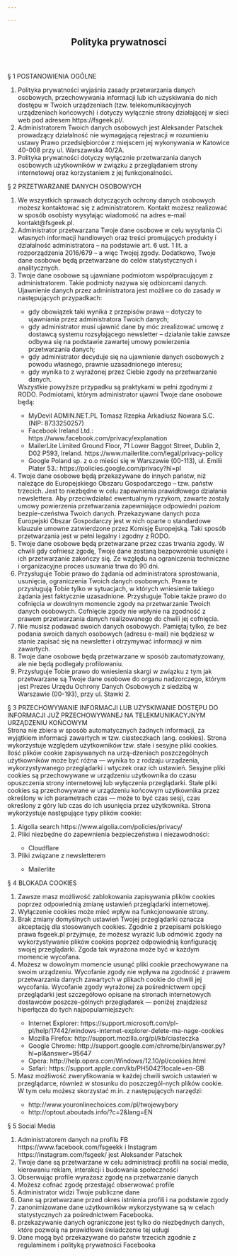 ```yaml
---

---
```


<Base head={{ title: "Polityka prywatności", description: "Polityka prywatności" }} >
<Section>
<header className="post-header">
        <h1 className="post-title">Polityka prywatnosci</h1>
      </header>
      <article>
      § 1 POSTANOWIENIA OGÓLNE
      <ol>
<li>Polityka prywatności wyjaśnia zasady przetwarzania danych osobowych, przechowywania informacji lub ich uzyskiwania do nich dostępu w Twoich urządzeniach (tzw. telekomunikacyjnych urządzeniach końcowych) i dotyczy wyłącznie strony działającej w sieci web pod adresem https://fsgeek.pl/.</li>
<li>Administratorem Twoich danych osobowych jest Aleksander Patschek prowadzący działalność nie wymagającą rejestracji w rozumieniu ustawy Prawo przedsiębiorców z miejscem jej wykonywania w Katowice 40-008 przy ul. Warszawska 40/2A.</li>
<li>Polityka prywatności dotyczy wyłącznie przetwarzania danych osobowych użytkowników w związku z przeglądaniem strony internetowej oraz korzystaniem z jej funkcjonalności.</li>
  </ol>
§ 2 PRZETWARZANIE DANYCH OSOBOWYCH
<ol>
<li>We wszystkich sprawach dotyczących ochrony danych osobowych możesz kontaktować się z administratorem. Kontakt możesz realizować w sposób osobisty wysyłając wiadomość na adres e-mail kontakt@fsgeek.pl.</li>
<li>Administrator przetwarzana Twoje dane osobowe w celu wysyłania Ci własnych informacji handlowych oraz treści promujących produkty i działalność administratora – na podstawie art. 6 ust. 1 lit. a rozporządzenia 2016/679 – a więc Twojej zgody. Dodatkowo, Twoje dane osobowe będą przetwarzane do celów statystycznych i analitycznych.</li>
<li>Twoje dane osobowe są ujawniane podmiotom współpracującym z administratorem. Takie podmioty nazywa się odbiorcami danych. Ujawnienie danych przez administratora jest możliwe co do zasady w następujących przypadkach:</li>
  <ul>
  <li>gdy obowiązek taki wynika z przepisów prawa – dotyczy to ujawniania przez administratora Twoich danych;</li>
  <li>gdy administrator musi ujawnić dane by móc zrealizować umowę z dostawcą systemu rozsyłającego newsletter – działanie takie zawsze odbywa się na podstawie zawartej umowy powierzenia przetwarzania danych;</li>
  <li>gdy administrator decyduje się na ujawnienie danych osobowych z powodu własnego, prawnie uzasadnionego interesu;</li>
  <li>gdy wynika to z wyrażonej przez Ciebie zgody na przetwarzanie danych.</li>
</ul>
Wszystkie powyższe przypadku są praktykami w pełni zgodnymi z RODO.
Podmiotami, którym administrator ujawni Twoje dane osobowe będą:
<ul>
            <li>MyDevil ADMIN.NET.PL Tomasz Rzepka Arkadiusz Nowara S.C. (NIP: 8733250257)</li>
            <li>Facebook Ireland Ltd.: https://www.facebook.com/privacy/explanation</li>
<li>MailerLite Limited Ground Floor, 71 Lower Baggot Street, Dublin 2, D02 P593, Ireland. https://www.mailerlite.com/legal/privacy-policy</li>
<li>Google Poland sp. z o.o mieści się w Warszawie (00-113), ul. Emilii Plater 53.: https://policies.google.com/privacy?hl=pl</li>
</ul>
<li>Twoje dane osobowe będą przekazywane do innych państw, niż należące do Europejskiego Obszaru Gospodarczego – tzw. państw trzecich. Jest to niezbędne w celu zapewnienia prawidłowego działania newslettera. Aby przeciwdziałać ewentualnym ryzykom, zawarte zostaly umowy powierzenia przetwarzania zapewniające odpowiedni poziom bezpie-czeństwa Twoich danych. Przekazywane danych poza Europejski Obszar Gospodarczy jest w nich oparte o standardowe klauzule umowne zatwierdzone przez Komisję Europejską. Taki sposób przetwarzania jest w pełni legalny i zgodny z RODO.</li>
<li>Twoje dane osobowe będą przetwarzane przez czas trwania zgody. W chwili gdy cofniesz zgodę, Twoje dane zostaną bezpowrotnie usunięte i ich przetwarzanie zakończy się. Ze względu na ograniczenia techniczne i organizacyjne proces usuwania trwa do 90 dni.</li>
<li>Przysługuje Tobie prawo do żądania od administratora sprostowania, usunięcia, ograniczenia Twoich danych osobowych. Prawa te przysługują Tobie tylko w sytuacjach, w których wniesienie takiego żądania jest faktycznie uzasadnione.
Przysługuje Tobie także prawo do cofnięcia w dowolnym momencie zgody na przetwarzanie Twoich danych osobowych. Cofnięcie zgody nie wpłynie na zgodność z prawem przetwarzania danych realizowanego do chwili jej cofnięcia.</li>
<li>Nie musisz podawać swoich danych osobowych. Pamiętaj tylko, że bez podania swoich danych osobowych (adresu e-mail) nie będziesz w stanie zapisać się na newsletter i otrzymywać informacji w nim zawartych.</li>
<li>Twoje dane osobowe będą przetwarzane w sposób zautomatyzowany, ale nie będą podlegały profilowaniu.</li>
<li>Przysługuje Tobie prawo do wniesienia skargi w związku z tym jak przetwarzane są Twoje dane osobowe do organu nadzorczego, którym jest Prezes Urzędu Ochrony Danych Osobowych z siedzibą w Warszawie (00-193), przy ul. Stawki 2.</li>
</ol>
§ 3 PRZECHOWYWANIE INFORMACJI LUB UZYSKIWANIE DOSTĘPU DO INFORMACJI JUŻ PRZECHOWYWANEJ NA TELEKMUNIKACYJNYM URZĄDZENIU KOŃCOWYM <br/>
Strona nie zbiera w sposób automatycznych żadnych informacji, za wyjątkiem informacji zawartych w tzw. ciasteczkach (ang. cookies). Strona wykorzystuje względem użytkowników tzw. stałe i sesyjne pliki cookies. Ilość plików cookie zapisywanych na urzą-dzeniach poszczególnych użytkowników może być różna — wynika to z rodzaju urządzenia, wykorzystywanego przeglądarki i wtyczek oraz ich ustawień. Sesyjne pliki cookies są przechowywane w urządzeniu użytkownika do czasu opuszczenia strony internetowej lub wyłączenia przeglądarki. Stałe pliki cookies są przechowywane w urządzeniu końcowym użytkownika przez określony w ich parametrach czas — może to być czas sesji, czas określony z góry lub czas do ich usunięcia przez użytkownika. Strona wykorzystuje następujące typy plików cookie:
<ol>
<li>Algolia search <a>https://www.algolia.com/policies/privacy/</a></li>
<li> Pliki niezbędne do zapewnienia bezpieczeństwa i niezawodności:</li>
<ul>
<li>Cloudflare</li>
</ul>
<li>Pliki związane z newsletterem</li>
<ul>
<li>Mailerlite</li>
</ul>
</ol>
§ 4 BLOKADA COOKIES
<ol>
<li>Zawsze masz możliwość zablokowania zapisywania plików cookies poprzez odpowiednią zmianę ustawień przeglądarki internetowej.</li>
<li>Wyłączenie cookies może mieć wpływ na funkcjonowanie strony.</li>
<li>Brak zmiany domyślnych ustawień Twojej przeglądarki oznacza akceptację dla stosowanych cookies. Zgodnie z przepisami polskiego prawa fsgeek.pl przyjmuje, że możesz wyrazić lub odmówić zgody na wykorzystywanie plików cookies poprzez odpowiednią konfigurację swojej przeglądarki. Zgoda tak wyrażona może być w każdym momencie wycofana.</li>
<li>Możesz w dowolnym momencie usunąć pliki cookie przechowywane na swoim urządzeniu. Wycofanie zgody nie wpływa na zgodność z prawem przetwarzania danych zawartych w plikach cookie do chwili jej wycofania. Wycofanie zgody wyrażonej za pośrednictwem opcji przeglądarki jest szczegółowo opisane na stronach internetowych dostawców poszcze-gólnych przeglądarek — poniżej znajdziesz hiperłącza do tych najpopularniejszych:</li>
<ul>
<li>Internet Explorer: https://support.microsoft.com/pl-pl/help/17442/windows-internet-explorer-delete-ma-nage-cookies</li>
<li>Mozilla Firefox: http://support.mozilla.org/pl/kb/ciasteczka</li>
<li>Google Chrome: http://support.google.com/chrome/bin/answer.py?hl=pl&answer=95647</li>
<li>Opera: http://help.opera.com/Windows/12.10/pl/cookies.html</li>
<li>Safari: https://support.apple.com/kb/PH5042?locale=en-GB</li>
</ul>
<li>Masz możliwość zweryfikowania w każdej chwili swoich ustawień w przeglądarce, również w stosunku do poszczegól-nych plików cookie. W tym celu możesz skorzystać m.in. z następujących narzędzi:</li>
  <ul>
  <li>http://www.youronlinechoices.com/pl/twojewybory</li>
  <li>http://optout.aboutads.info/?c=2&lang=EN</li>
</ul>
</ol>

§ 5 Social Media
<ol>
  <li>Administratorem danych na profilu FB https://www.facebook.com/fsgeekk i Instagram https://instagram.com/fsgeek/ jest Aleksander Patschek</li>
  <li>Twoje dane są przetwarzane w celu administracji profili na social media, kierowaniu reklam, interakcji i budowania społeczności</li>
  <li>Obserwując profile wyrażasz zgodę na przetwarzanie danych</li>
  <li>Możesz cofnać zgodę przestająć obserwować profile</li>
  <li>Administrator widzi Twoje publiczne dane</li>
  <li>Dane są przetwarzane przed okres istnienia profili i na podstawie zgody </li>
  <li>zanonimizowane dane użytkowników wykorzystywane są w celach statystycznych za pośrednictwem Facebooka.</li>
  <li>przekazywanie danych ograniczone jest tylko do niezbędnych danych, które pozwolą na prawidłowe świadczenie tej usługi</li>
  <li>Dane mogą być przekazywane do państw trzecich zgodnie z regulaminem i polityką prywatności Facebooka</li>
</ol>
      </article>
</Section>
</Base>